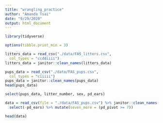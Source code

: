 ```yaml
---
title: "wrangling_practice"
author: "Amanda Tsai"
date: "9/29/2020"
output: html_document
---
```


```r
library(tidyverse)
```

```r
options(tibble.print_min = 3)

litters_data = read_csv("./data/FAS_litters.csv",
  col_types = "ccddiiii")
litters_data = janitor::clean_names(litters_data)

pups_data = read_csv("./data/FAS_pups.csv",
  col_types = "ciiiii")
pups_data = janitor::clean_names(pups_data)
head(pups_data)

select(pups_data, litter_number, sex, pd_ears)
```

```r
data = read_csv(file = "./data/FAS_pups.csv") %>% janitor::clean_names() %>% filter(sex == 1) %>% 
  select(-pd_ears) %>% mutate(seven_more = (pd_pivot >= 7))

head(data)
```

